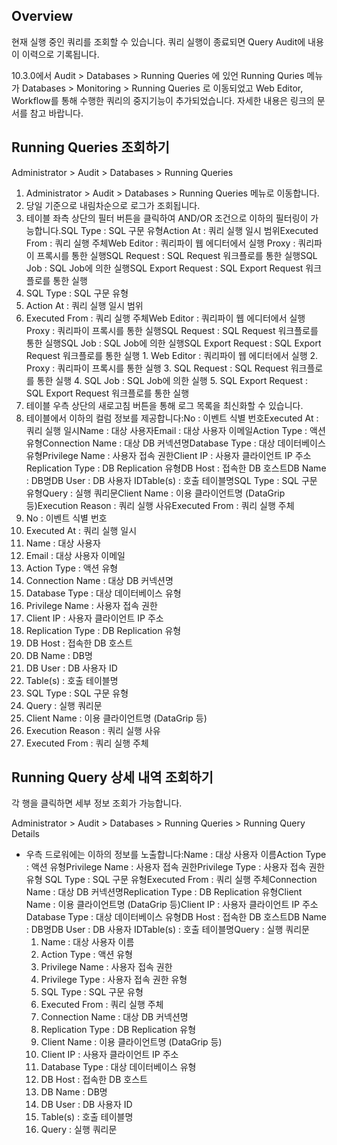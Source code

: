 ## Overview
현재 실행 중인 쿼리를 조회할 수 있습니다. 쿼리 실행이 종료되면 Query Audit에 내용이 이력으로 기록됩니다.

10.3.0에서 Audit &gt; Databases &gt; Running Queries 에 있언 Running Quries 메뉴가 Databases &gt; Monitoring &gt; Running Queries 로 이동되었고 Web Editor, Workflow를 통해 수행한 쿼리의 중지기능이 추가되었습니다. 자세한 내용은 링크의 문서를 참고 바랍니다.

## Running Queries 조회하기
Administrator &gt; Audit &gt; Databases &gt; Running Queries

1. Administrator > Audit > Databases > Running Queries 메뉴로 이동합니다.
2. 당일 기준으로 내림차순으로 로그가 조회됩니다.
3. 테이블 좌측 상단의 필터 버튼을 클릭하여 AND/OR 조건으로 이하의 필터링이 가능합니다.SQL Type : SQL 구문 유형Action At : 쿼리 실행 일시 범위Executed From : 쿼리 실행 주체Web Editor : 쿼리파이 웹 에디터에서 실행 Proxy : 쿼리파이 프록시를 통한 실행SQL Request : SQL Request 워크플로를 통한 실행SQL Job : SQL Job에 의한 실행SQL Export Request : SQL Export Request 워크플로를 통한 실행
  1. SQL Type : SQL 구문 유형
  2. Action At : 쿼리 실행 일시 범위
  3. Executed From : 쿼리 실행 주체Web Editor : 쿼리파이 웹 에디터에서 실행 Proxy : 쿼리파이 프록시를 통한 실행SQL Request : SQL Request 워크플로를 통한 실행SQL Job : SQL Job에 의한 실행SQL Export Request : SQL Export Request 워크플로를 통한 실행
    1. Web Editor : 쿼리파이 웹 에디터에서 실행
    2. Proxy : 쿼리파이 프록시를 통한 실행
    3. SQL Request : SQL Request 워크플로를 통한 실행
    4. SQL Job : SQL Job에 의한 실행
    5. SQL Export Request : SQL Export Request 워크플로를 통한 실행
4. 테이블 우측 상단의 새로고침 버튼을 통해 로그 목록을 최신화할 수 있습니다.
5. 테이블에서 이하의 컬럼 정보를 제공합니다:No : 이벤트 식별 번호Executed At : 쿼리 실행 일시Name : 대상 사용자Email : 대상 사용자 이메일Action Type : 액션 유형Connection Name : 대상 DB 커넥션명Database Type : 대상 데이터베이스 유형Privilege Name : 사용자 접속 권한Client IP : 사용자 클라이언트 IP 주소Replication Type : DB Replication 유형DB Host : 접속한 DB 호스트DB Name : DB명DB User : DB 사용자 IDTable(s) : 호출 테이블명SQL Type : SQL 구문 유형Query : 실행 쿼리문Client Name : 이용 클라이언트명 (DataGrip 등)Execution Reason : 쿼리 실행 사유Executed From : 쿼리 실행 주체
  1. No : 이벤트 식별 번호
  2. Executed At : 쿼리 실행 일시
  3. Name : 대상 사용자
  4. Email : 대상 사용자 이메일
  5. Action Type : 액션 유형
  6. Connection Name : 대상 DB 커넥션명
  7. Database Type : 대상 데이터베이스 유형
  8. Privilege Name : 사용자 접속 권한
  9. Client IP : 사용자 클라이언트 IP 주소
  10. Replication Type : DB Replication 유형
  11. DB Host : 접속한 DB 호스트
  12. DB Name : DB명
  13. DB User : DB 사용자 ID
  14. Table(s) : 호출 테이블명
  15. SQL Type : SQL 구문 유형
  16. Query : 실행 쿼리문
  17. Client Name : 이용 클라이언트명 (DataGrip 등)
  18. Execution Reason : 쿼리 실행 사유
  19. Executed From : 쿼리 실행 주체

## Running Query 상세 내역 조회하기
각 행을 클릭하면 세부 정보 조회가 가능합니다.

Administrator &gt; Audit &gt; Databases &gt; Running Queries &gt; Running Query Details

* 우측 드로워에는 이하의 정보를 노출합니다:Name : 대상 사용자 이름Action Type : 액션 유형Privilege Name : 사용자 접속 권한Privilege Type : 사용자 접속 권한 유형 SQL Type : SQL 구문 유형Executed From : 쿼리 실행 주체Connection Name : 대상 DB 커넥션명Replication Type : DB Replication 유형Client Name : 이용 클라이언트명 (DataGrip 등)Client IP : 사용자 클라이언트 IP 주소Database Type : 대상 데이터베이스 유형DB Host : 접속한 DB 호스트DB Name : DB명DB User : DB 사용자 IDTable(s) : 호출 테이블명Query : 실행 쿼리문
  1. Name : 대상 사용자 이름
  2. Action Type : 액션 유형
  3. Privilege Name : 사용자 접속 권한
  4. Privilege Type : 사용자 접속 권한 유형
  5. SQL Type : SQL 구문 유형
  6. Executed From : 쿼리 실행 주체
  7. Connection Name : 대상 DB 커넥션명
  8. Replication Type : DB Replication 유형
  9. Client Name : 이용 클라이언트명 (DataGrip 등)
  10. Client IP : 사용자 클라이언트 IP 주소
  11. Database Type : 대상 데이터베이스 유형
  12. DB Host : 접속한 DB 호스트
  13. DB Name : DB명
  14. DB User : DB 사용자 ID
  15. Table(s) : 호출 테이블명
  16. Query : 실행 쿼리문
